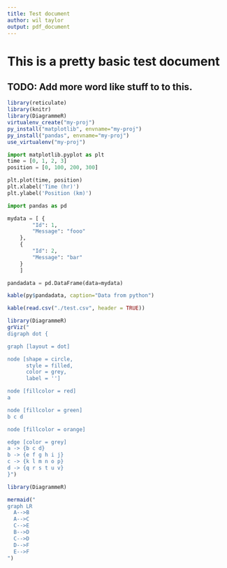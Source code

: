 ```yaml
---
title: Test document
author: wil taylor
output: pdf_document
---
```



# This is a pretty basic test document
## TODO: Add more word like stuff to to this.

``` r
library(reticulate)
library(knitr)
library(DiagrammeR)
virtualenv_create("my-proj")
py_install("matplotlib", envname="my-proj")
py_install("pandas", envname="my-proj")
use_virtualenv("my-proj")
```

``` python
import matplotlib.pyplot as plt
time = [0, 1, 2, 3]
position = [0, 100, 200, 300]

plt.plot(time, position)
plt.xlabel('Time (hr)')
plt.ylabel('Position (km)')
```



``` python
import pandas as pd

mydata = [ {
        "Id": 1,
        "Message": "fooo"
    },
    {
        "Id": 2,
        "Message": "bar"
    }
    ]

pandadata = pd.DataFrame(data=mydata)
```

```r
kable(py$pandadata, caption="Data from python")
```

```r
kable(read.csv("./test.csv", header = TRUE))
```

```r
library(DiagrammeR)
grViz("
digraph dot {

graph [layout = dot]

node [shape = circle,
      style = filled,
      color = grey,
      label = '']

node [fillcolor = red]
a

node [fillcolor = green]
b c d

node [fillcolor = orange]

edge [color = grey]
a -> {b c d}
b -> {e f g h i j}
c -> {k l m n o p}
d -> {q r s t u v}
}")

```


```r
library(DiagrammeR)

mermaid("
graph LR
  A-->B
  A-->C
  C-->E
  B-->D
  C-->D
  D-->F
  E-->F
")
```
